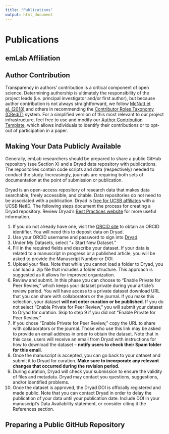 ```yaml
---
title: "Publications"
output: html_document
---
```


# Publications

## emLab Affiliation

## Author Contribution

Transparency in authors’ contribution is a critical component of open science. Determining authorship is ultimately the responsibility of the project leads (i.e. principal investigator and/or first author), but because author contribution is not always straightforward, we follow [McNutt et al. (2018)](https://www.pnas.org/content/115/11/2557) and others in recommending the [Contributor Roles Taxonomy (CRediT)](https://www.cell.com/pb/assets/raw/shared/guidelines/CRediT-taxonomy.pdf) system. For a simplified version of this most relevant to our project infrastructure, feel free to use and modify our [Author Contribution Template](https://docs.google.com/spreadsheets/d/1qWJea1Bo8lpbYqEJjojZ_WpSS500uaYjCJzyiy3s3bc/edit#gid=0), which allows individuals to identify their contributions or to opt-out of participation in a paper.

## Making Your Data Publicly Available

Generally, emLab researchers should be prepared to share a public GitHub repository (see Section X) and a Dryad data repository with publications. The repositories contain code scripts and data (respectively) needed to conduct the study. Increasingly, journals are requiring both sets of documentation at the point of submission or publication. 

Dryad is an open-access repository of research data that makes data searchable, freely accessible, and citable. Data repositories do not need to be associated with a publication. Dryad is [free for UCSB affiliates](https://www.library.ucsb.edu/research-data-services/repository) with a UCSB NetID. The following steps document the process for creating a Dryad repository. Review Dryad’s [Best Practices website](https://datadryad.org/stash/best_practices#organize) for more useful information.

1. If you do not already have one, visit the [ORCID site](https://orcid.org/) to obtain an ORCID identifier. You will need this to deposit data on Dryad.
2. Use your ORCID username and password to sign into [Dryad](https://datadryad.org/stash/sessions/choose_login).
3. Under My Datasets, select “+ Start New Dataset.”
4. Fill in the required fields and describe your dataset. If your data is related to a manuscript in progress or a published article, you will be asked to provide the Manuscript Number or DOI.
5. Upload your files. Note that while you cannot load a folder to Dryad, you can load a .zip file that includes a folder structure. This approach is suggested as it allows for improved organization. 
6. Review and submit. In this phase you can choose to “Enable Private for Peer Review,” which keeps your dataset private during your article’s review period. You will have access to a private dataset download URL that you can share with collaborators or the journal. If you make this selection, your dataset **will not enter curation or be published**. If you do not select “Enable Private for Peer Review,” you will submit your dataset to Dryad for curation. Skip to step 9 if you did not “Enable Private for Peer Review.” 
7. If you chose “Enable Private for Peer Review,” copy the URL to share with collaborators or the journal. Those who use this link may be asked to provide an email address in order to obtain the dataset. Note that in this case, users will receive an email from Dryad with instructions for how to download the dataset -- **notify users to check their Spam folder for this email**.
8. Once the manuscript is accepted, you can go back to your dataset and submit it to Dryad for curation. **Make sure to incorporate any relevant changes that occurred during the revision period.**
9. During curation, Dryad will check your submission to ensure the validity of files and metadata. Dryad may contact you questions, suggestions, and/or identified problems.
10. Once the dataset is approved, the Dryad DOI is officially registered and made public. Note that you can contact Dryad in order to delay the publication of your data until your publication date. Include DOI in your manuscript’s Data Availability statement, or consider citing it the References section.

## Preparing a Public GitHub Repository
